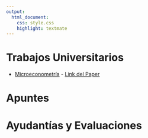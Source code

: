 ```yaml
---
output: 
  html_document:
    css: style.css
    highlight: textmate
---
```


# Trabajos Universitarios

- [Microeconometría](C:/Users/agust/Escritorio/Regalo_Sofi/sofi-test.github.io/Archivos/Presentacion_ArredondoSofia.pdf) - [Link del Paper](https://sci-hub.se/https://doi.org/10.1080/07350015.2019.1639407)


# Apuntes


# Ayudantías y Evaluaciones

